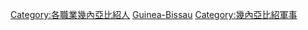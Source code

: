 [[Category:各職業幾內亞比紹人|Category:各職業幾內亞比紹人]]
[[Category:各國軍事人物|Guinea-Bissau]]
[[Category:幾內亞比紹軍事|Category:幾內亞比紹軍事]]